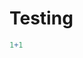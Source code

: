 <!--
%\VignetteEngine{knitr::knitr}
%\VignetteIndexEntry{An introduction to ss3sim}
-->

# Testing

```r
1+1
```

